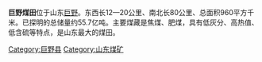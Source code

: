 {{unreferenced|time=2014-07-29T00:31:09+00:00}}
'''巨野煤田'''位于山东[[巨野|巨野]]。东西长12—20公里、南北长80公里、总面积960平方千米。已探明的总储量约55.7亿吨。主要煤藏是焦煤、肥煤，具有低灰分、高热值、低含硫等特点，是山东最大的煤田。

[[Category:巨野县|Category:巨野县]]
[[Category:山东煤矿|Category:山东煤矿]]